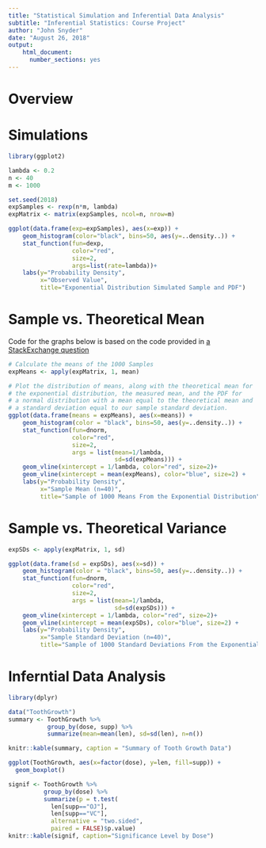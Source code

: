 ```yaml
---
title: "Statistical Simulation and Inferential Data Analysis"
subtitle: "Inferential Statistics: Course Project"
author: "John Snyder"
date: "August 26, 2018"
output: 
    html_document:
      number_sections: yes
---
```


# Overview

# Simulations

```r
library(ggplot2)

lambda <- 0.2
n <- 40
m <- 1000

set.seed(2018)
expSamples <- rexp(n*m, lambda)
expMatrix <- matrix(expSamples, ncol=n, nrow=m)
```

```r
ggplot(data.frame(exp=expSamples), aes(x=exp)) +
    geom_histogram(color="black", bins=50, aes(y=..density..)) +
    stat_function(fun=dexp,
                  color="red",
                  size=2,
                  args=list(rate=lambda))+
    labs(y="Probability Density",
         x="Observed Value",
         title="Exponential Distribution Simulated Sample and PDF")
```

# Sample vs. Theoretical Mean

Code for the graphs below is based on the code provided in [a StackExchange question](https://stackoverflow.com/questions/29182228/plotting-normal-curve-over-histogram-using-ggplot2-code-produces-straight-line)
```r
# Calculate the means of the 1000 Samples
expMeans <- apply(expMatrix, 1, mean)

# Plot the distribution of means, along with the theoretical mean for
# the exponential distribution, the measured mean, and the PDF for 
# a normal distribution with a mean equal to the theoretical mean and
# a standard deviation equal to our sample standard deviation.
ggplot(data.frame(means = expMeans), aes(x=means)) +
    geom_histogram(color = "black", bins=50, aes(y=..density..)) +
    stat_function(fun=dnorm, 
                  color="red",
                  size=2,
                  args = list(mean=1/lambda, 
                              sd=sd(expMeans))) +
    geom_vline(xintercept = 1/lambda, color="red", size=2)+
    geom_vline(xintercept = mean(expMeans), color="blue", size=2) +
    labs(y="Probability Density",
         x="Sample Mean (n=40)",
         title="Sample of 1000 Means From the Exponential Distribution")
```

# Sample vs. Theoretical Variance

```r
expSDs <- apply(expMatrix, 1, sd)

ggplot(data.frame(sd = expSDs), aes(x=sd)) +
    geom_histogram(color = "black", bins=50, aes(y=..density..)) +
    stat_function(fun=dnorm, 
                  color="red",
                  size=2,
                  args = list(mean=1/lambda, 
                              sd=sd(expSDs))) +
    geom_vline(xintercept = 1/lambda, color="red", size=2)+
    geom_vline(xintercept = mean(expSDs), color="blue", size=2) +
    labs(y="Probability Density",
         x="Sample Standard Deviation (n=40)",
         title="Sample of 1000 Standard Deviations From the Exponential Distribution")
```

# Inferntial Data Analysis

```r
library(dplyr)

data("ToothGrowth")
summary <- ToothGrowth %>% 
           group_by(dose, supp) %>% 
           summarize(mean=mean(len), sd=sd(len), n=n())

knitr::kable(summary, caption = "Summary of Tooth Growth Data")
```

```r
ggplot(ToothGrowth, aes(x=factor(dose), y=len, fill=supp)) +
  geom_boxplot()
```

```r
signif <- ToothGrowth %>% 
          group_by(dose) %>% 
          summarize(p = t.test(
            len[supp=="OJ"],
            len[supp=="VC"],
            alternative = "two.sided",
            paired = FALSE)$p.value)
knitr::kable(signif, caption="Significance Level by Dose")
```          
          
